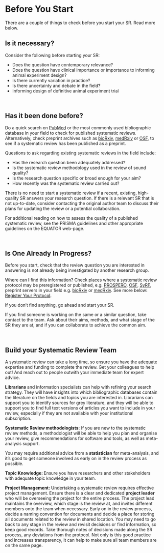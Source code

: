# Before You Start {#b4ustart}

There are a couple of things to check before you start your SR. Read more below. 

## Is it necessary?

Consider the following before starting your SR: 

- Does the question have contemporary relevance?
- Does the question have clinical importance or importance to informing animal experiment design? 
- Is there currently variation in practice?
- Is there uncertainty and debate in the field?
- Informing design of definitive animal experiment trial

<br>


## Has it been done before? 

Do a quick search on [PubMed](https://pubmed.ncbi.nlm.nih.gov/) or the most commonly used bibliographic database in your field to check for published systematic reviews. Alternatively, check preprint archives such as [bioRxiv](https://www.biorxiv.org/), [medRxiv](https://www.medrxiv.org/) or [OSF](https://osf.io/), to see if a systematic review has been published as a preprint. 

Questions to ask regarding existing systematic reviews in the field include: 

- Has the research question been adequately addressed? 
- Is the systematic review methodology used in the review of sound quality? 
- Is the research question specific or broad enough for your aim?
- How recently was the systematic review carried out?

There is no need to start a systematic review if a recent, existing, high-quality SR answers your research question. If there is a relevant SR that is not up-to-date, consider contacting the original author team to discuss their plans for updating the review or a potential collaboration. 

For additional reading on how to assess the quality of a published systematic review, see the PRISMA guidelines and other appropriate guidelines on the EQUATOR web-page. 

<br>


## Is One Already In Progress?

Before you start, check that the review question you are interested in answering is not already being investigated by another research group. 

Where can I find this information? 
Check places where a systematic review protocol may be preregistered or published, e.g. [PROSPERO](https://www.crd.york.ac.uk/prospero/), <a href="https://osf.io/">OSF</a>, [SyRF](http://syrf.org.uk/), preprint servers in your field e.g. [bioRxiv](https://www.biorxiv.org/) or [medRxiv](https://www.medrxiv.org/). See more below: [Register Your Protocol](#register-your-protocol). 

If you don't find anything, go ahead and start your SR. 

If you find someone is working on the same or a similar question, take contact to the team. Ask about their aims, methods, and what stage of the SR they are at, and if you can collaborate to achieve the common aim. 

<br>



## Build your Systematic Review Team


A systematic review can take a long time, so ensure you have the adequate expertise and funding to complete the review. Get your colleagues to help out! And reach out to people outwith your immediate team for expert advice. 

**Librarians** and information specialists can help with refining your search strategy. They will have insights into which bibliographic databases contain the literature on the fields and topics you are interested in. Librarians can support you to identify sources for grey literature, and they will be able to support you to find full text versions of articles you want to include in your review, especially if they are not available with your institutional subscription. 


**Systematic Review methodologists:** 
If you are new to the systematic review methods, a methodologist will be able to help you plan and organise your review, give recommendations for software and tools, as well as meta-analysis support. 

You may require additional advice from a **statistician** for meta-analysis, and it's good to get someone involved as early on in the review process as possible. 


**Topic Knowledge: **
Ensure you have researchers and other stakeholders with adequate topic knowledge in your team. 


**Project Management:**
Undertaking a systematic review requires effective project management. 
Ensure there is a clear and dedicated **project leader** who will be overseeing the project for the entire process. The project lead maintains the overview, which stage is the review at, and invites different members onto the team when necessary. 
Early on in the review process, decide a naming convention for documents and decide a place for storing all documents related to the review in shared location. You may need to go back to any stage in the review and revisit decisions or find information, so keep good records. Take thorough notes of decisions made along the SR process, any deviations from the protocol. Not only is this good practice and increases transparency, it can help to make sure all team members are on the same page. 

<br>
